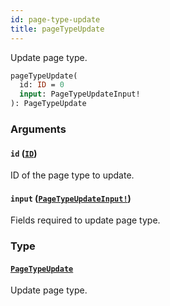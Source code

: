 ```yaml
---
id: page-type-update
title: pageTypeUpdate
---
```


Update page type.

```graphql
pageTypeUpdate(
  id: ID = 0
  input: PageTypeUpdateInput!
): PageTypeUpdate

```

### Arguments

#### `id` ([`ID`](/api-reference/scalars/id.mdx))

ID of the page type to update.

#### `input` ([`PageTypeUpdateInput!`](/api-reference/inputs/page-type-update-input.mdx))

Fields required to update page type.

### Type

#### [`PageTypeUpdate`](/api-reference/objects/page-type-update.mdx)

Update page type.
